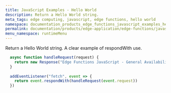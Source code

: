 ```yaml
---
title: JavaScript Examples - Hello World
description: Return a Hello World string. 
meta_tags: edge computing, javascript, edge functions, hello world
namespace: documentation_products_edge_functions_javascript_examples_hello_world
permalink: documentation/products/edge-application/edge-functions/javascript-examples/hello-world
menu_namespace: runtimeMenu
---
```


Return a Hello World string. A clear example of respondWith use.

```js
  async function handleRequest(request) {
    return new Response("Edge Functions JavaScript - General Availability")
  }
  
  addEventListener("fetch", event => {
    return event.respondWith(handleRequest(event.request))
  })
```




